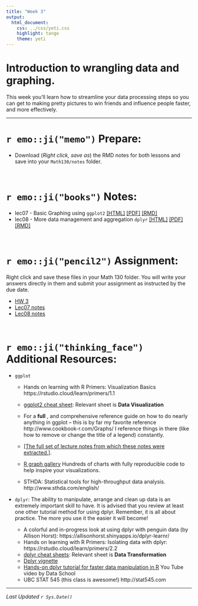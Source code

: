 ```yaml
---
title: "Week 3"
output:
  html_document:
    css: ../css/yeti.css
    highlight: tango
    theme: yeti
---
```


# Introduction to wrangling data and graphing.

This week you'll learn how to streamline your data processing steps so you can get to making pretty pictures to win friends and influence people faster, and more effectively. 

---

# `r emo::ji("memo")` Prepare:

* Download (_Right click, save as_) the RMD notes for both lessons and save into your `Math130/notes` folder. 

<br>

# `r emo::ji("books")` Notes:

* lec07 - Basic Graphing using `ggplot2`               [[HTML]](notes/07_plots.html)   [[PDF]](notes/07_plots.pdf)   [[RMD]](notes/07_plots_notes.Rmd)
* lec08 - More data management and aggregation `dplyr` [[HTML]](notes/08_dplyr.html)  [[PDF]](notes/08_dplyr.pdf)  [[RMD]](notes/08_dplyr_notes.Rmd) 

<br>

# `r emo::ji("pencil2")` Assignment:

Right click and save these files in your Math 130 folder. You will write your answers directly in them and submit your assignment as instructed by the due date.

* [HW 3](hw/hw3.Rmd) 
* [Lec07 notes](notes/07_plots_notes.Rmd)
* [Lec08 notes](notes/08_dplyr_notes.Rmd) 

<br> 

# `r emo::ji("thinking_face")` Additional Resources: 

* `ggplot`
    * Hands on learning with R Primers: Visualization Basics https://rstudio.cloud/learn/primers/1.1
    * [ggplot2 cheat sheet](https://rstudio.cloud/learn/cheat-sheets): Relevant sheet is **Data Visualization**
    
    * For a **full** , and comprehensive reference guide on how to do nearly anything in ggplot -- this is by far my favorite reference http://www.cookbook-r.com/Graphs/ I reference things in there (like how to remove or change the title of a legend) constantly. 
    * [[The full set of lecture notes from which these notes were extracted.]](https://norcalbiostat.github.io/AppliedStatistics_notes/data-viz.html).
    * [R graph gallery](https://www.r-graph-gallery.com/) Hundreds of charts with fully reproducible code to help inspire your visualizations. 
    * STHDA: Statistical tools for high-throughput data analysis. http://www.sthda.com/english/

* `dplyr`: The ability to manipulate, arrange and clean up data is an extremely important skill to have. It is advised that you review at least one other tutorial method for using dplyr. Remember, it is all about practice. The more you use it the easier it will become!

    * A colorful and in-progress look at using dplyr with penguin data (by Allison Horst): https://allisonhorst.shinyapps.io/dplyr-learnr/
    * Hands on learning with R Primers: Isolating data with dplyr: https://rstudio.cloud/learn/primers/2.2
    * [dplyr cheat sheets](https://rstudio.cloud/learn/cheat-sheets): Relevant sheet is **Data Transformation**
    * [Dplyr vignette](https://cran.r-project.org/web/packages/dplyr/vignettes/dplyr.html)
    * [Hands-on dplyr tutorial for faster data manipulation in R](https://www.youtube.com/watch?v=jWjqLW-u3hc) You Tube video by Data School
    * UBC STAT 545 (this class is awesome!) http://stat545.com


---
_Last Updated `r Sys.Date()`_